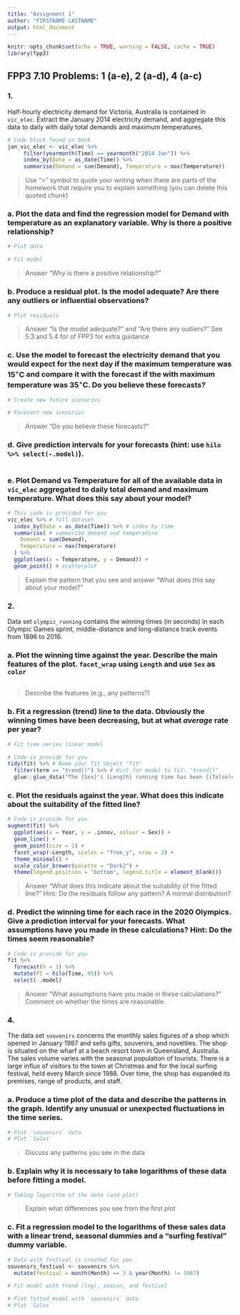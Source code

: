 ```yaml
---
title: "Assignment 1"
author: "FIRSTNAME LASTNAME"
output: html_document
---
```


```r
knitr::opts_chunk$set(echo = TRUE, warning = FALSE, cache = TRUE)
library(fpp3)
```

## FPP3 7.10 Problems: 1 (a-e), 2 (a-d), 4 (a-c)

### 1.

Half-hourly electricity demand for Victoria, Australia is contained in `vic_elec`. Extract the January 2014 electricity demand, and aggregate this data to daily with daily total demands and maximum temperatures.

```r
# Code block found in book
jan_vic_elec <- vic_elec %>%
     filter(yearmonth(Time) == yearmonth("2014 Jan")) %>%
     index_by(Date = as_date(Time)) %>%
     summarise(Demand = sum(Demand), Temperature = max(Temperature))
```

> Use ">" symbol to quote your writing when there are parts of the homework that require you to explain something (you can delete this quoted chunk)

### a. Plot the data and find the regression model for Demand with temperature as an explanatory variable. Why is there a positive relationship?

```r
# Plot data

```

```r
# Fit model

```

> Answer "Why is there a positive relationship?"

### b. Produce a residual plot. Is the model adequate? Are there any outliers or influential observations?

```r
# Plot residuals

```

> Answer "Is the model adequate?" and "Are there any outliers?" See 5.3 and 5.4 for of FPP3 for extra guidance

### c. Use the model to forecast the electricity demand that you would expect for the next day if the maximum temperature was $15^\circ\text{C}$ and compare it with the forecast if the with maximum temperature was $35^\circ\text{C}$. Do you believe these forecasts?

```r
# Create new future scenarios

# Forecast new scenarios

```

> Answer "Do you believe these forecasts?"

### d. Give prediction intervals for your forecasts (hint: use `hilo %>% select(-.model)`).

```r

```

### e. Plot Demand vs Temperature for all of the available data in `vic_elec` aggregated to daily total demand and maximum temperature. What does this say about your model?

```r
# This code is provided for you
vic_elec %>% # full dataset
  index_by(Date = as_date(Time)) %>% # index by time
  summarise( # summarize demand and temperature
    Demand = sum(Demand),
    Temperature = max(Temperature)
  ) %>%
  ggplot(aes(x = Temperature, y = Demand)) +
  geom_point() # scatterplot
```

> Explain the pattern that you see and answer "What does this say about your model?"

### 2.

Data set `olympic_running` contains the winning times (in seconds) in each Olympic Games sprint, middle-distance and long-distance track events from 1896 to 2016.

### a. Plot the winning time against the year. Describe the main features of the plot. `facet_wrap` using `Length` and use `Sex` as `color`

```r

```

> Describe the features (e.g., any patterns?)

### b. Fit a regression (trend) line to the data. Obviously the winning times have been decreasing, but at what *average* rate per year?

```r
# Fit time series linear model

```

```r
# Code is provide for you
tidy(fit) %>% # Name your fit object "fit"
  filter(term == "trend()") %>% # Hint for model to fit: "trend()"
  glue::glue_data("The {Sex}'s {Length} running time has been {ifelse(estimate<0, 'decreasing', 'increasing')} by an average of {abs(round(estimate/4, 3))} seconds each year.<br>")
```

### c. Plot the residuals against the year. What does this indicate about the suitability of the fitted line?

```r
# Code is provide for you
augment(fit) %>%
  ggplot(aes(x = Year, y = .innov, colour = Sex)) +
  geom_line() +
  geom_point(size = 1) +
  facet_wrap(~Length, scales = "free_y", nrow = 2) +
  theme_minimal() +
  scale_color_brewer(palette = "Dark2") +
  theme(legend.position = "bottom", legend.title = element_blank())
```

> Answer "What does this indicate about the suitability of the fitted line?" Hint: Do the residuals follow any pattern? A normal distribution?

### d. Predict the winning time for each race in the 2020 Olympics. Give a prediction interval for your forecasts. What assumptions have you made in these calculations? Hint: Do the times seem reasonable?

```r
# Code is provide for you
fit %>%
  forecast(h = 1) %>%
  mutate(PI = hilo(Time, 95)) %>%
  select(-.model)
```

> Answer "What assumptions have you made in these calculations?" Comment on whether the times are reasonable.

### 4.

The data set `souvenirs` concerns the monthly sales figures of a shop which opened in January 1987 and sells gifts, souvenirs, and novelties. The shop is situated on the wharf at a beach resort town in Queensland, Australia. The sales volume varies with the seasonal population of tourists. There is a large influx of visitors to the town at Christmas and for the local surfing festival, held every March since 1988. Over time, the shop has expanded its premises, range of products, and staff.

### a. Produce a time plot of the data and describe the patterns in the graph. Identify any unusual or unexpected fluctuations in the time series.

```r
# Plot `souvenirs` data
# Plot `Sales`

```

> Discuss any patterns you see in the data

### b. Explain why it is necessary to take logarithms of these data before fitting a model.

```r
# Taking logarithm of the data (and plot)

```

> Explain what differences you see from the first plot

### c. Fit a regression model to the logarithms of these sales data with a linear trend, seasonal dummies and a "surfing festival" dummy variable.

```r
# Data with festival is created for you
souvenirs_festival <- souvenirs %>%
  mutate(festival = month(Month) == 3 & year(Month) != 1987)

# Fit model with trend (log), season, and festival

# Plot fitted model with `souvenirs` data
# Plot `Sales`

```



